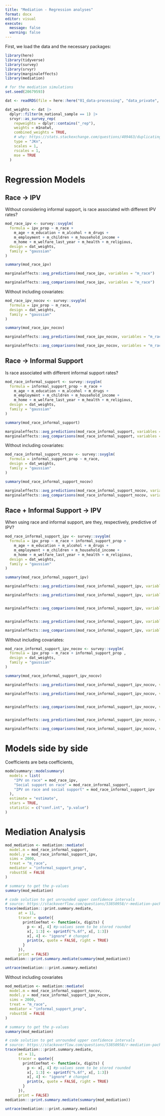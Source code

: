 ```yaml
---
title: "Mediation - Regression analyses"
format: docx
editor: visual
execute:
  message: false
  warning: false
---
```


First, we load the data and the necessary packages:

```r
library(here)
library(tidyverse)
library(survey)
library(srvyr)
library(marginaleffects)
library(mediation)

# for the mediation simulations
set.seed(20679593)

dat <- readRDS(file = here::here("01_data-processing", "data_private", "data_final_imputed_cases.RDS"))

dat_weights <- dat |> 
  dplyr::filter(m_national_sample == 1) |> 
  srvyr::as_survey_rep(
    repweights = dplyr::contains("_rep"),
    weights = m1natwt,
    combined_weights = TRUE,
    # why: https://stats.stackexchange.com/questions/409463/duplicating-stata-survey-design-using-svrepdesign-from-survey-package-in-r
    type = "JKn",
    scales = 1,
    rscales = 1,
    mse = TRUE
  )
```

# Regression Models

## Race -\> IPV

Without considering informal support, is race associated with different IPV rates?

```r
mod_race_ipv <- survey::svyglm(
  formula = ipv_prop ~ m_race +
    m_age + m_education + m_alcohol + m_drugs +
    m_employment + m_children + m_household_income +
    m_home + m_welfare_last_year + m_health + m_religious,
  design = dat_weights,
  family = "gaussian"
)

summary(mod_race_ipv)

marginaleffects::avg_predictions(mod_race_ipv, variables = "m_race")

marginaleffects::avg_comparisons(mod_race_ipv, variables = "m_race")
```

Without including covariates:

```r
mod_race_ipv_nocov <- survey::svyglm(
  formula = ipv_prop ~ m_race,
  design = dat_weights,
  family = "gaussian"
)

summary(mod_race_ipv_nocov)

marginaleffects::avg_predictions(mod_race_ipv_nocov, variables = "m_race")

marginaleffects::avg_comparisons(mod_race_ipv_nocov, variables = "m_race")
```

## Race -\> Informal Support

Is race associated with different informal support rates?

```r
mod_race_informal_support <- survey::svyglm(
  formula = informal_support_prop ~ m_race +
    m_age + m_education + m_alcohol + m_drugs +
    m_employment + m_children + m_household_income +
    m_home + m_welfare_last_year + m_health + m_religious,
  design = dat_weights,
  family = "gaussian"
)

summary(mod_race_informal_support)

marginaleffects::avg_predictions(mod_race_informal_support, variables = "m_race")
marginaleffects::avg_comparisons(mod_race_informal_support, variables = "m_race")
```

Without including covariates:

```r
mod_race_informal_support_nocov <- survey::svyglm(
  formula = informal_support_prop ~ m_race,
  design = dat_weights,
  family = "gaussian"
)

summary(mod_race_informal_support_nocov)

marginaleffects::avg_predictions(mod_race_informal_support_nocov, variables = "m_race")
marginaleffects::avg_comparisons(mod_race_informal_support_nocov, variables = "m_race")
```

## Race + Informal Support -\> IPV

When using race and informal support, are they, respectively, predictive of IPV?

```r
mod_race_informal_support_ipv <- survey::svyglm(
  formula = ipv_prop ~ m_race + informal_support_prop +
    m_age + m_education + m_alcohol + m_drugs +
    m_employment + m_children + m_household_income +
    m_home + m_welfare_last_year + m_health + m_religious,
  design = dat_weights,
  family = "gaussian"
)

summary(mod_race_informal_support_ipv)

marginaleffects::avg_predictions(mod_race_informal_support_ipv, variables = "m_race")

marginaleffects::avg_predictions(mod_race_informal_support_ipv, variables = c("m_race", "informal_support_prop"))


marginaleffects::avg_comparisons(mod_race_informal_support_ipv, variables = "m_race")


marginaleffects::avg_predictions(mod_race_informal_support_ipv, variables = "informal_support_prop")

marginaleffects::avg_comparisons(mod_race_informal_support_ipv, variables = list("informal_support_prop" = "minmax"))
```

Without including covariates:

```r
mod_race_informal_support_ipv_nocov <- survey::svyglm(
  formula = ipv_prop ~ m_race + informal_support_prop ,
  design = dat_weights,
  family = "gaussian"
)

summary(mod_race_informal_support_ipv_nocov)

marginaleffects::avg_predictions(mod_race_informal_support_ipv_nocov, variables = "m_race")

marginaleffects::avg_predictions(mod_race_informal_support_ipv_nocov, variables = c("m_race", "informal_support_prop"))


marginaleffects::avg_comparisons(mod_race_informal_support_ipv_nocov, variables = "m_race")


marginaleffects::avg_predictions(mod_race_informal_support_ipv_nocov, variables = "informal_support_prop")

marginaleffects::avg_comparisons(mod_race_informal_support_ipv_nocov, variables = list("informal_support_prop" = "minmax"))
```

# Models side by side

Coefficients are beta coefficients,

```r
modelsummary::modelsummary(
  models = list(
    "IPV on race" = mod_race_ipv,
    "Social support on race" = mod_race_informal_support,
    "IPV on race and social support" = mod_race_informal_support_ipv
  ),
  estimate = "estimate",
  stars = TRUE,
  statistic = c("conf.int", "p.value")
)
```

# Mediation Analysis

```r
mod_mediation <- mediation::mediate(
  model.m = mod_race_informal_support,
  model.y = mod_race_informal_support_ipv,
  sims = 2000,
  treat = "m_race",
  mediator = "informal_support_prop", 
  robustSE = FALSE
)

# summary to get the p-values
summary(mod_mediation)

# code solution to get unrounded upper confidence intervals
# source: https://stackoverflow.com/questions/53850958/r-mediation-package-digit-behind-comma
trace(mediation:::print.summary.mediate, 
      at = 11,
      tracer = quote({
        printCoefmat <- function(x, digits) {
          p <- x[, 4] #p-values seem to be stored rounded
          x[, 1:3] <- sprintf("%.6f", x[, 1:3])
          x[, 4] <- "ignore" # changed
          print(x, quote = FALSE, right = TRUE)
        } 
      }),
      print = FALSE)
mediation:::print.summary.mediate(summary(mod_mediation))

untrace(mediation:::print.summary.mediate)
```

Without including covariates

```r
mod_mediation <- mediation::mediate(
  model.m = mod_race_informal_support_nocov,
  model.y = mod_race_informal_support_ipv_nocov,
  sims = 2000,
  treat = "m_race",
  mediator = "informal_support_prop", 
  robustSE = FALSE
)

# summary to get the p-values
summary(mod_mediation)

# code solution to get unrounded upper confidence intervals
# source: https://stackoverflow.com/questions/53850958/r-mediation-package-digit-behind-comma
trace(mediation:::print.summary.mediate, 
      at = 11,
      tracer = quote({
        printCoefmat <- function(x, digits) {
          p <- x[, 4] #p-values seem to be stored rounded
          x[, 1:3] <- sprintf("%.6f", x[, 1:3])
          x[, 4] <- "ignore" # changed
          print(x, quote = FALSE, right = TRUE)
        } 
      }),
      print = FALSE)
mediation:::print.summary.mediate(summary(mod_mediation))

untrace(mediation:::print.summary.mediate)
```
